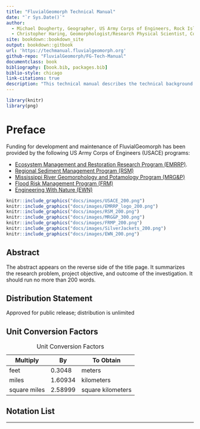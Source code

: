 ```yaml
--- 
title: "FluvialGeomorph Technical Manual"
date: "`r Sys.Date()`"
author: 
  - Michael Dougherty, Geographer, US Army Corps of Engineers, Rock Island District
  - Christopher Haring, Geomorphologist/Research Physical Scientist, Coastal Hydraulics Laboratory, U.S. Army Corps of Engineers
site: bookdown::bookdown_site
output: bookdown::gitbook
url: 'https://techmanual.fluvialgeomorph.org'
github-repo: "FluvialGeomorph/FG-Tech-Manual"
documentclass: book
bibliography: [book.bib, packages.bib]
biblio-style: chicago
link-citations: true
description: "This technical manual describes the technical background of the FluvialGeomorph toolbox."
---
```


```r
library(knitr)
library(png)
```

# Preface {-}
Funding for development and maintenance of FluvialGeomorph has been provided by the following US Army Corps of Engineers (USACE) programs:

* [Ecosystem Management and Restoration Research Program (EMRRP)](https://emrrp.el.erdc.dren.mil).
* [Regional Sediment Management Program (RSM)](https://rsm.usace.army.mil/)
* [Mississippi River Geomorphology and Potamology Program (MRG&P)](https://www.mvd.usace.army.mil/Missions/Mississippi-River-Science-Technology/MS-River-Geomorphology-Potamology/)
* [Flood Risk Management Program (FRM)](https://www.iwr.usace.army.mil/Missions/Flood-Risk-Management/Flood-Risk-Management-Program/)
* [Engineering With Nature (EWN)](https://ewn.el.erdc.dren.mil/)


```r
knitr::include_graphics("docs/images/USACE_200.png")
knitr::include_graphics("docs/images/EMRRP_logo_200.png")
knitr::include_graphics("docs/images/RSM_200.png")
knitr::include_graphics("docs/images/MRG&P_300.png")
knitr::include_graphics("docs/images/FRMP_200.png")
knitr::include_graphics("docs/images/SilverJackets_200.png")
knitr::include_graphics("docs/images/EWN_200.png")
```


## Abstract
The abstract appears on the reverse side of the title page. It summarizes
the research problem, project objective, and outcome of the investigation.
It should run no more than 200 words. 


## Distribution Statement
Approved for public release; distribution is unlimited


## Unit Conversion Factors

Multiply               | By                | To Obtain
--------               | --                | ---------
feet                   | 0.3048            | meters
miles                  | 1.60934           | kilometers
square miles           | 2.58999           | square kilometers


Table: Unit Conversion Factors


## Notation List


***
